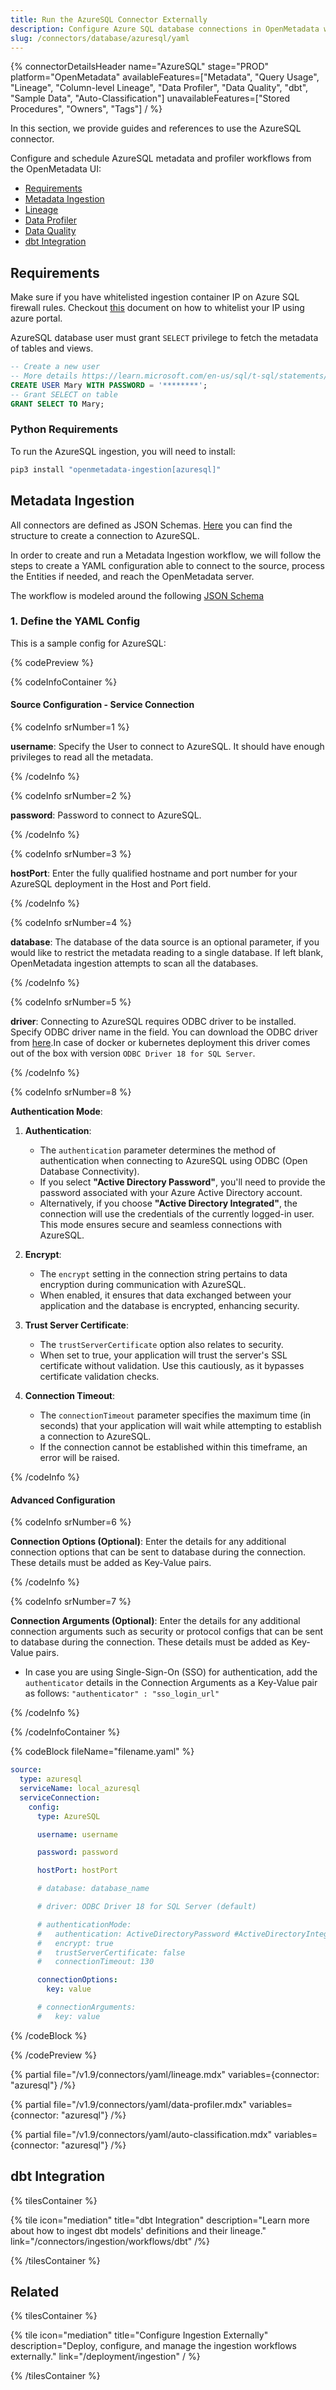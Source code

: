 ```yaml
---
title: Run the AzureSQL Connector Externally
description: Configure Azure SQL database connections in OpenMetadata with our comprehensive YAML setup guide. Step-by-step instructions for seamless data integration.
slug: /connectors/database/azuresql/yaml
---
```









{% connectorDetailsHeader
name="AzureSQL"
stage="PROD"
platform="OpenMetadata"
availableFeatures=["Metadata", "Query Usage", "Lineage", "Column-level Lineage", "Data Profiler", "Data Quality", "dbt", "Sample Data", "Auto-Classification"]
unavailableFeatures=["Stored Procedures", "Owners", "Tags"]
/ %}

In this section, we provide guides and references to use the AzureSQL connector.

Configure and schedule AzureSQL metadata and profiler workflows from the OpenMetadata UI:

- [Requirements](#requirements)
- [Metadata Ingestion](#metadata-ingestion)
- [Lineage](#lineage)
- [Data Profiler](#data-profiler)
- [Data Quality](#data-quality)
- [dbt Integration](#dbt-integration)

<ExternalIngestionDeployment />

## Requirements

Make sure if you have whitelisted ingestion container IP on Azure SQL firewall rules. Checkout [this](https://learn.microsoft.com/en-us/azure/azure-sql/database/firewall-configure?view=azuresql#use-the-azure-portal-to-manage-server-level-ip-firewall-rules) document on how to whitelist your IP using azure portal.

AzureSQL database user must grant `SELECT` privilege to fetch the metadata of tables and views.

```sql
-- Create a new user
-- More details https://learn.microsoft.com/en-us/sql/t-sql/statements/create-user-transact-sql?view=sql-server-ver16
CREATE USER Mary WITH PASSWORD = '********';
-- Grant SELECT on table
GRANT SELECT TO Mary;
```

### Python Requirements

<PythonRequirements />

To run the AzureSQL ingestion, you will need to install:

```bash
pip3 install "openmetadata-ingestion[azuresql]"
```

## Metadata Ingestion

All connectors are defined as JSON Schemas.
[Here](https://github.com/open-metadata/OpenMetadata/blob/main/openmetadata-spec/src/main/resources/json/schema/entity/services/connections/database/azureSQLConnection.json)
you can find the structure to create a connection to AzureSQL.

In order to create and run a Metadata Ingestion workflow, we will follow
the steps to create a YAML configuration able to connect to the source,
process the Entities if needed, and reach the OpenMetadata server.

The workflow is modeled around the following
[JSON Schema](https://github.com/open-metadata/OpenMetadata/blob/main/openmetadata-spec/src/main/resources/json/schema/metadataIngestion/workflow.json)

### 1. Define the YAML Config

This is a sample config for AzureSQL:

{% codePreview %}

{% codeInfoContainer %}
#### Source Configuration - Service Connection

{% codeInfo srNumber=1 %}

**username**: Specify the User to connect to AzureSQL. It should have enough privileges to read all the metadata.

{% /codeInfo %}

{% codeInfo srNumber=2 %}

**password**: Password to connect to AzureSQL.

{% /codeInfo %}

{% codeInfo srNumber=3 %}

**hostPort**: Enter the fully qualified hostname and port number for your AzureSQL deployment in the Host and Port field.

{% /codeInfo %}


{% codeInfo srNumber=4 %}

**database**: The database of the data source is an optional parameter, if you would like to restrict the metadata reading to a single database. If left blank, OpenMetadata ingestion attempts to scan all the databases.

{% /codeInfo %}


{% codeInfo srNumber=5 %}

**driver**: Connecting to AzureSQL requires ODBC driver to be installed. Specify ODBC driver name in the field.
You can download the ODBC driver from [here](https://learn.microsoft.com/en-us/sql/connect/odbc/download-odbc-driver-for-sql-server?view=sql-server-ver16).In case of docker or kubernetes deployment this driver comes out of the box with version  `ODBC Driver 18 for SQL Server`.

{% /codeInfo %}

{% codeInfo srNumber=8 %}

**Authentication Mode**:

1. **Authentication**:
   - The `authentication` parameter determines the method of authentication when connecting to AzureSQL using ODBC (Open Database Connectivity).
   - If you select **"Active Directory Password"**, you'll need to provide the password associated with your Azure Active Directory account.
   - Alternatively, if you choose **"Active Directory Integrated"**, the connection will use the credentials of the currently logged-in user. This mode ensures secure and seamless connections with AzureSQL.

2. **Encrypt**:
   - The `encrypt` setting in the connection string pertains to data encryption during communication with AzureSQL.
   - When enabled, it ensures that data exchanged between your application and the database is encrypted, enhancing security.

3. **Trust Server Certificate**:
   - The `trustServerCertificate` option also relates to security.
   - When set to true, your application will trust the server's SSL certificate without validation. Use this cautiously, as it bypasses certificate validation checks.

4. **Connection Timeout**:
   - The `connectionTimeout` parameter specifies the maximum time (in seconds) that your application will wait while attempting to establish a connection to AzureSQL.
   - If the connection cannot be established within this timeframe, an error will be raised.

{% /codeInfo %}

<SourceConfigDef />

<IngestionSinkDef />

<WorkflowConfigDef />

#### Advanced Configuration

{% codeInfo srNumber=6 %}

**Connection Options (Optional)**: Enter the details for any additional connection options that can be sent to database during the connection. These details must be added as Key-Value pairs.

{% /codeInfo %}

{% codeInfo srNumber=7 %}

**Connection Arguments (Optional)**: Enter the details for any additional connection arguments such as security or protocol configs that can be sent to database during the connection. These details must be added as Key-Value pairs.

- In case you are using Single-Sign-On (SSO) for authentication, add the `authenticator` details in the Connection Arguments as a Key-Value pair as follows: `"authenticator" : "sso_login_url"`

{% /codeInfo %}

{% /codeInfoContainer %}

{% codeBlock fileName="filename.yaml" %}

```yaml {% isCodeBlock=true %}
source:
  type: azuresql
  serviceName: local_azuresql
  serviceConnection:
    config:
      type: AzureSQL
```
```yaml {% srNumber=1 %}
      username: username
```
```yaml {% srNumber=2 %}
      password: password
```
```yaml {% srNumber=3 %}
      hostPort: hostPort
```
```yaml {% srNumber=4 %}
      # database: database_name
```
```yaml {% srNumber=5 %}
      # driver: ODBC Driver 18 for SQL Server (default)
```
```yaml {% srNumber=8 %}
      # authenticationMode:
      #   authentication: ActiveDirectoryPassword #ActiveDirectoryIntegrated
      #   encrypt: true
      #   trustServerCertificate: false
      #   connectionTimeout: 130
```
```yaml {% srNumber=6 %}
      connectionOptions:
        key: value
```
```yaml {% srNumber=7 %}
      # connectionArguments:
      #   key: value
```

<SourceConfig />

<IngestionSink />

<WorkflowConfig />

{% /codeBlock %}

{% /codePreview %}

<IngestionCli />

{% partial file="/v1.9/connectors/yaml/lineage.mdx" variables={connector: "azuresql"} /%}

{% partial file="/v1.9/connectors/yaml/data-profiler.mdx" variables={connector: "azuresql"} /%}

{% partial file="/v1.9/connectors/yaml/auto-classification.mdx" variables={connector: "azuresql"} /%}

<DataQuality />

## dbt Integration

{% tilesContainer %}

{% tile
  icon="mediation"
  title="dbt Integration"
  description="Learn more about how to ingest dbt models' definitions and their lineage."
  link="/connectors/ingestion/workflows/dbt" /%}

{% /tilesContainer %}

## Related

{% tilesContainer %}

{% tile
   icon="mediation"
   title="Configure Ingestion Externally"
   description="Deploy, configure, and manage the ingestion workflows externally."
   link="/deployment/ingestion"
 / %}

{% /tilesContainer %}
